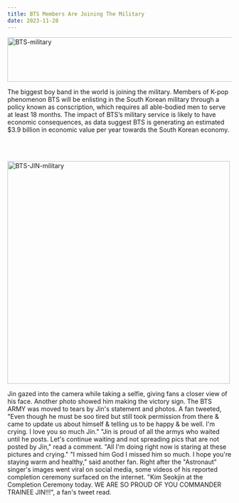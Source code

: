 ```yaml
---
title: BTS Members Are Joining The Military
date: 2023-11-28
---
```


<img
  src="/assets/images/blogs/post-04.jpg"
  width="1100px"
  height="100px"
  alt="BTS-military"
/>

The biggest boy band in the world is joining the military. Members of K-pop phenomenon BTS will be enlisting in the South Korean military through a policy known as conscription, which requires all able-bodied men to serve at least 18 months. The impact of BTS’s military service is likely to have economic consequences, as data suggest BTS is generating an estimated $3.9 billion in economic value per year towards the South Korean economy.

<br></br>

<img
  src="/assets/images/blogs/post-05.jpg"
  width="500px"
  height="auto"
  alt="BTS-JIN-military"
/>

Jin gazed into the camera while taking a selfie, giving fans a closer view of his face. Another photo showed him making the victory sign. The BTS ARMY was moved to tears by Jin's statement and photos. A fan tweeted, "Even though he must be soo tired but still took permission from there & came to update us about himself & telling us to be happy & be well. I'm crying. I love you so much Jin." "Jin is proud of all the armys who waited until he posts. Let's continue waiting and not spreading pics that are not posted by Jin," read a comment. "All I'm doing right now is staring at these pictures and crying." "I missed him God I missed him so much. I hope you're staying warm and healthy," said another fan. Right after the "Astronaut" singer's images went viral on social media, some videos of his reported completion ceremony surfaced on the internet. "Kim Seokjin at the Completion Ceremony today. WE ARE SO PROUD OF YOU COMMANDER TRAINEE JIN!!!", a fan's tweet read.
